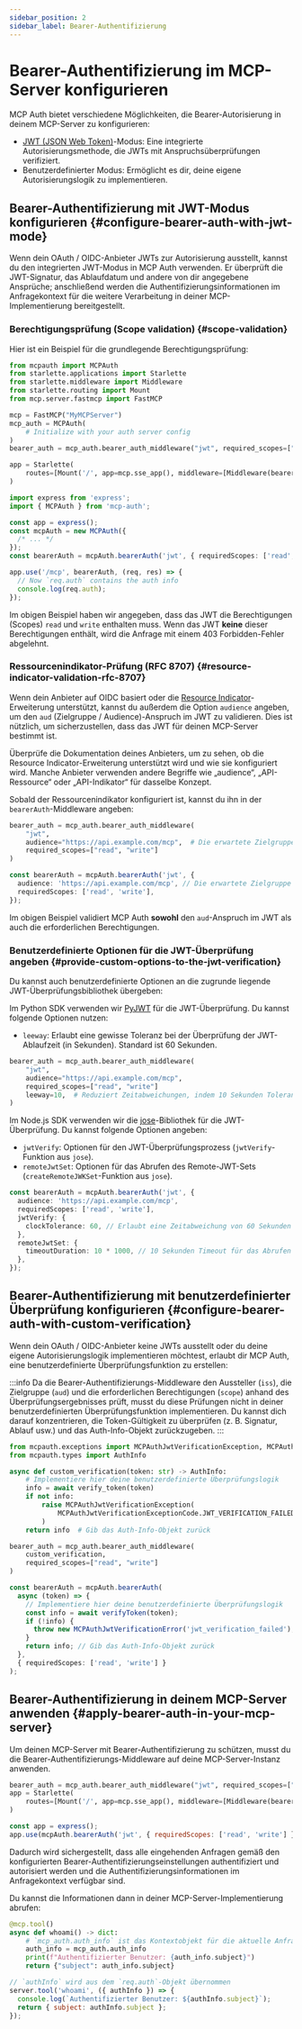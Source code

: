 ```yaml
---
sidebar_position: 2
sidebar_label: Bearer-Authentifizierung
---
```



# Bearer-Authentifizierung im MCP-Server konfigurieren

MCP Auth bietet verschiedene Möglichkeiten, die Bearer-Autorisierung in deinem MCP-Server zu konfigurieren:

- [JWT (JSON Web Token)](https://auth.wiki/jwt)-Modus: Eine integrierte Autorisierungsmethode, die JWTs mit Anspruchsüberprüfungen verifiziert.
- Benutzerdefinierter Modus: Ermöglicht es dir, deine eigene Autorisierungslogik zu implementieren.

## Bearer-Authentifizierung mit JWT-Modus konfigurieren \{#configure-bearer-auth-with-jwt-mode}

Wenn dein OAuth / OIDC-Anbieter JWTs zur Autorisierung ausstellt, kannst du den integrierten JWT-Modus in MCP Auth verwenden. Er überprüft die JWT-Signatur, das Ablaufdatum und andere von dir angegebene Ansprüche; anschließend werden die Authentifizierungsinformationen im Anfragekontext für die weitere Verarbeitung in deiner MCP-Implementierung bereitgestellt.

### Berechtigungsprüfung (Scope validation) \{#scope-validation}

Hier ist ein Beispiel für die grundlegende Berechtigungsprüfung:

<Tabs groupId="sdk">
<TabItem value="python" label="Python">

```python
from mcpauth import MCPAuth
from starlette.applications import Starlette
from starlette.middleware import Middleware
from starlette.routing import Mount
from mcp.server.fastmcp import FastMCP

mcp = FastMCP("MyMCPServer")
mcp_auth = MCPAuth(
    # Initialize with your auth server config
)
bearer_auth = mcp_auth.bearer_auth_middleware("jwt", required_scopes=["read", "write"]) # [!code highlight]

app = Starlette(
    routes=[Mount('/', app=mcp.sse_app(), middleware=[Middleware(bearer_auth)])]
)
```

</TabItem>
<TabItem value="node" label="Node.js">

```ts
import express from 'express';
import { MCPAuth } from 'mcp-auth';

const app = express();
const mcpAuth = new MCPAuth({
  /* ... */
});
const bearerAuth = mcpAuth.bearerAuth('jwt', { requiredScopes: ['read', 'write'] }); // [!code highlight]

app.use('/mcp', bearerAuth, (req, res) => {
  // Now `req.auth` contains the auth info
  console.log(req.auth);
});
```

</TabItem>
</Tabs>

Im obigen Beispiel haben wir angegeben, dass das JWT die Berechtigungen (Scopes) `read` und `write` enthalten muss. Wenn das JWT **keine** dieser Berechtigungen enthält, wird die Anfrage mit einem 403 Forbidden-Fehler abgelehnt.

### Ressourcenindikator-Prüfung (RFC 8707) \{#resource-indicator-validation-rfc-8707}

Wenn dein Anbieter auf OIDC basiert oder die [Resource Indicator](https://datatracker.ietf.org/doc/html/rfc8707)-Erweiterung unterstützt, kannst du außerdem die Option `audience` angeben, um den `aud` (Zielgruppe / Audience)-Anspruch im JWT zu validieren. Dies ist nützlich, um sicherzustellen, dass das JWT für deinen MCP-Server bestimmt ist.

Überprüfe die Dokumentation deines Anbieters, um zu sehen, ob die Resource Indicator-Erweiterung unterstützt wird und wie sie konfiguriert wird. Manche Anbieter verwenden andere Begriffe wie „audience“, „API-Ressource“ oder „API-Indikator“ für dasselbe Konzept.

Sobald der Ressourcenindikator konfiguriert ist, kannst du ihn in der `bearerAuth`-Middleware angeben:

<Tabs groupId="sdk">
<TabItem value="python" label="Python">

```python
bearer_auth = mcp_auth.bearer_auth_middleware(
    "jwt",
    audience="https://api.example.com/mcp",  # Die erwartete Zielgruppe (Audience) für das JWT [!code highlight]
    required_scopes=["read", "write"]
)
```

</TabItem>
<TabItem value="node" label="Node.js">

```ts
const bearerAuth = mcpAuth.bearerAuth('jwt', {
  audience: 'https://api.example.com/mcp', // Die erwartete Zielgruppe (Audience) für das JWT [!code highlight]
  requiredScopes: ['read', 'write'],
});
```

</TabItem>
</Tabs>

Im obigen Beispiel validiert MCP Auth **sowohl** den `aud`-Anspruch im JWT als auch die erforderlichen Berechtigungen.

### Benutzerdefinierte Optionen für die JWT-Überprüfung angeben \{#provide-custom-options-to-the-jwt-verification}

Du kannst auch benutzerdefinierte Optionen an die zugrunde liegende JWT-Überprüfungsbibliothek übergeben:

<Tabs groupId="sdk">
<TabItem value="python" label="Python">

Im Python SDK verwenden wir [PyJWT](https://pyjwt.readthedocs.io/en/stable/) für die JWT-Überprüfung. Du kannst folgende Optionen nutzen:

- `leeway`: Erlaubt eine gewisse Toleranz bei der Überprüfung der JWT-Ablaufzeit (in Sekunden). Standard ist 60 Sekunden.

```python
bearer_auth = mcp_auth.bearer_auth_middleware(
    "jwt",
    audience="https://api.example.com/mcp",
    required_scopes=["read", "write"]
    leeway=10,  # Reduziert Zeitabweichungen, indem 10 Sekunden Toleranz erlaubt werden [!code highlight]
)
```

</TabItem>
<TabItem value="node" label="Node.js">

Im Node.js SDK verwenden wir die [jose](https://github.com/panva/jose)-Bibliothek für die JWT-Überprüfung. Du kannst folgende Optionen angeben:

- `jwtVerify`: Optionen für den JWT-Überprüfungsprozess (`jwtVerify`-Funktion aus `jose`).
- `remoteJwtSet`: Optionen für das Abrufen des Remote-JWT-Sets (`createRemoteJWKSet`-Funktion aus `jose`).

```ts {4-9}
const bearerAuth = mcpAuth.bearerAuth('jwt', {
  audience: 'https://api.example.com/mcp',
  requiredScopes: ['read', 'write'],
  jwtVerify: {
    clockTolerance: 60, // Erlaubt eine Zeitabweichung von 60 Sekunden
  },
  remoteJwtSet: {
    timeoutDuration: 10 * 1000, // 10 Sekunden Timeout für das Abrufen des Remote-JWT-Sets
  },
});
```

</TabItem>
</Tabs>

## Bearer-Authentifizierung mit benutzerdefinierter Überprüfung konfigurieren \{#configure-bearer-auth-with-custom-verification}

Wenn dein OAuth / OIDC-Anbieter keine JWTs ausstellt oder du deine eigene Autorisierungslogik implementieren möchtest, erlaubt dir MCP Auth, eine benutzerdefinierte Überprüfungsfunktion zu erstellen:

:::info
Da die Bearer-Authentifizierungs-Middleware den Aussteller (`iss`), die Zielgruppe (`aud`) und die erforderlichen Berechtigungen (`scope`) anhand des Überprüfungsergebnisses prüft, musst du diese Prüfungen nicht in deiner benutzerdefinierten Überprüfungsfunktion implementieren. Du kannst dich darauf konzentrieren, die Token-Gültigkeit zu überprüfen (z. B. Signatur, Ablauf usw.) und das Auth-Info-Objekt zurückzugeben.
:::

<Tabs groupId="sdk">
<TabItem value="python" label="Python">

```python
from mcpauth.exceptions import MCPAuthJwtVerificationException, MCPAuthJwtVerificationExceptionCode
from mcpauth.types import AuthInfo

async def custom_verification(token: str) -> AuthInfo:
    # Implementiere hier deine benutzerdefinierte Überprüfungslogik
    info = await verify_token(token)
    if not info:
        raise MCPAuthJwtVerificationException(
            MCPAuthJwtVerificationExceptionCode.JWT_VERIFICATION_FAILED
        )
    return info  # Gib das Auth-Info-Objekt zurück

bearer_auth = mcp_auth.bearer_auth_middleware(
    custom_verification,
    required_scopes=["read", "write"]
)
```

</TabItem>
<TabItem value="node" label="Node.js">

```ts
const bearerAuth = mcpAuth.bearerAuth(
  async (token) => {
    // Implementiere hier deine benutzerdefinierte Überprüfungslogik
    const info = await verifyToken(token);
    if (!info) {
      throw new MCPAuthJwtVerificationError('jwt_verification_failed');
    }
    return info; // Gib das Auth-Info-Objekt zurück
  },
  { requiredScopes: ['read', 'write'] }
);
```

</TabItem>
</Tabs>

## Bearer-Authentifizierung in deinem MCP-Server anwenden \{#apply-bearer-auth-in-your-mcp-server}

Um deinen MCP-Server mit Bearer-Authentifizierung zu schützen, musst du die Bearer-Authentifizierungs-Middleware auf deine MCP-Server-Instanz anwenden.

<Tabs groupId="sdk">
<TabItem value="python" label="Python">

```python
bearer_auth = mcp_auth.bearer_auth_middleware("jwt", required_scopes=["read", "write"])
app = Starlette(
    routes=[Mount('/', app=mcp.sse_app(), middleware=[Middleware(bearer_auth)])]
)
```

</TabItem>
<TabItem value="node" label="Node.js">

```js
const app = express();
app.use(mcpAuth.bearerAuth('jwt', { requiredScopes: ['read', 'write'] }));
```

</TabItem>
</Tabs>

Dadurch wird sichergestellt, dass alle eingehenden Anfragen gemäß den konfigurierten Bearer-Authentifizierungseinstellungen authentifiziert und autorisiert werden und die Authentifizierungsinformationen im Anfragekontext verfügbar sind.

Du kannst die Informationen dann in deiner MCP-Server-Implementierung abrufen:

<Tabs groupId="sdk">
<TabItem value="python" label="Python">

```python
@mcp.tool()
async def whoami() -> dict:
    # `mcp_auth.auth_info` ist das Kontextobjekt für die aktuelle Anfrage
    auth_info = mcp_auth.auth_info
    print(f"Authentifizierter Benutzer: {auth_info.subject}")
    return {"subject": auth_info.subject}
```

</TabItem>
<TabItem value="node" label="Node.js">

```js
// `authInfo` wird aus dem `req.auth`-Objekt übernommen
server.tool('whoami', ({ authInfo }) => {
  console.log(`Authentifizierter Benutzer: ${authInfo.subject}`);
  return { subject: authInfo.subject };
});
```

</TabItem>
</Tabs>
